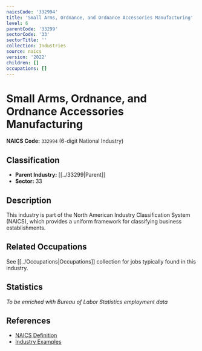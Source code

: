 ```yaml
---
naicsCode: '332994'
title: 'Small Arms, Ordnance, and Ordnance Accessories Manufacturing'
level: 6
parentCode: '33299'
sectorCode: '33'
sectorTitle: ''
collection: Industries
source: naics
version: '2022'
children: []
occupations: []
---
```

# Small Arms, Ordnance, and Ordnance Accessories Manufacturing

**NAICS Code:** `332994` (6-digit National Industry)

## Classification

- **Parent Industry:** [[../33299|Parent]]
- **Sector:** 33

## Description

This industry is part of the North American Industry Classification System (NAICS), which provides a uniform framework for classifying business establishments.

## Related Occupations

See [[../Occupations|Occupations]] collection for jobs typically found in this industry.

## Statistics

*To be enriched with Bureau of Labor Statistics employment data*

## References

- [NAICS Definition](https://www.census.gov/naics/)
- [Industry Examples](https://www.census.gov/naics/2022NAICS/)
